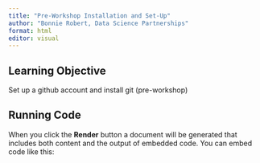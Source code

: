 ```yaml
---
title: "Pre-Workshop Installation and Set-Up"
author: "Bonnie Robert, Data Science Partnerships"
format: html
editor: visual
---
```


## Learning Objective

Set up a github account and install git (pre-workshop)

## Running Code

When you click the **Render** button a document will be generated that includes both content and the output of embedded code. You can embed code like this:


